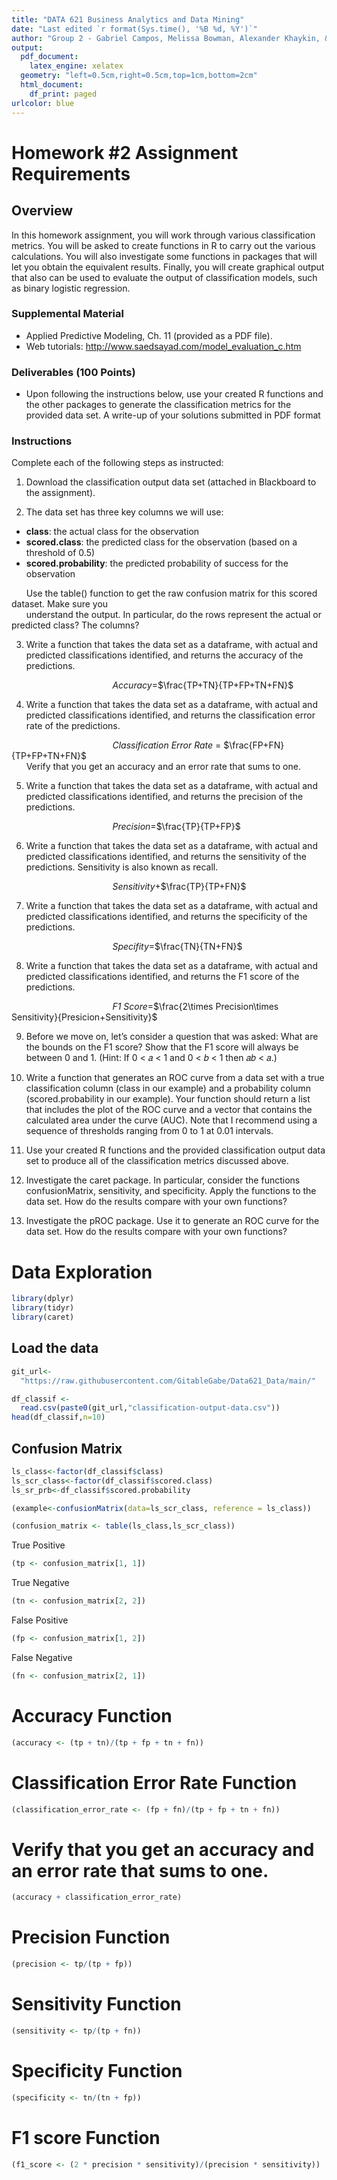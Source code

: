 ```yaml
---
title: "DATA 621 Business Analytics and Data Mining"
date: "Last edited `r format(Sys.time(), '%B %d, %Y')`"
author: "Group 2 - Gabriel Campos, Melissa Bowman, Alexander Khaykin, & Jennifer Abinette"
output:
  pdf_document:
    latex_engine: xelatex
  geometry: "left=0.5cm,right=0.5cm,top=1cm,bottom=2cm"
  html_document:
    df_print: paged
urlcolor: blue
---
```


# Homework #2 Assignment Requirements

## **Overview**
In this homework assignment, you will work through various classification metrics. You will be asked to create
functions in R to carry out the various calculations. You will also investigate some functions in packages that will let
you obtain the equivalent results. Finally, you will create graphical output that also can be used to evaluate the
output of classification models, such as binary logistic regression.

### **Supplemental Material**

* Applied Predictive Modeling, Ch. 11 (provided as a PDF file).
* Web tutorials: [http://www.saedsayad.com/model_evaluation_c.htm](http://www.saedsayad.com/model_evaluation_c.htm)

### **Deliverables (100 Points)**

* Upon following the instructions below, use your created R functions and the other packages to generate
the classification metrics for the provided data set. A write-up of your solutions submitted in PDF format

### **Instructions**

Complete each of the following steps as instructed:

1. Download the classification output data set (attached in Blackboard to the assignment).

2. The data set has three key columns we will use:
  * **class**: the actual class for the observation
  * **scored.class**: the predicted class for the observation (based on a threshold of 0.5)
  * **scored.probability**: the predicted probability of success for the observation
  
|       Use the table() function to get the raw confusion matrix for this scored dataset. Make sure you
|       understand the output. In particular, do the rows represent the actual or predicted class? The columns?

\newpage

3. Write a function that takes the data set as a dataframe, with actual and predicted classifications identified,
and returns the accuracy of the predictions.

|                                          *Accuracy*=$\frac{TP+TN}{TP+FP+TN+FN}$

4. Write a function that takes the data set as a dataframe, with actual and predicted classifications identified,
and returns the classification error rate of the predictions.

|                                          *Classification Error Rate* = $\frac{FP+FN}{TP+FP+TN+FN}$

|       Verify that you get an accuracy and an error rate that sums to one.

5. Write a function that takes the data set as a dataframe, with actual and predicted classifications identified,
and returns the precision of the predictions.

|                                          *Precision*=$\frac{TP}{TP+FP}$

6. Write a function that takes the data set as a dataframe, with actual and predicted classifications identified,
and returns the sensitivity of the predictions. Sensitivity is also known as recall.

|                                          *Sensitivity*+$\frac{TP}{TP+FN}$

7. Write a function that takes the data set as a dataframe, with actual and predicted classifications identified,
and returns the specificity of the predictions.

|                                          *Specifity*=$\frac{TN}{TN+FN}$

8. Write a function that takes the data set as a dataframe, with actual and predicted classifications identified,
and returns the F1 score of the predictions.

|                                          *F1 Score*=$\frac{2\times Precision\times Sensitivity}{Presicion+Sensitivity}$

9. Before we move on, let’s consider a question that was asked: What are the bounds on the F1 score? Show
that the F1 score will always be between 0 and 1. (Hint: If 0 < 𝑎 < 1 and 0 < 𝑏 < 1 then 𝑎𝑏 < 𝑎.)

10. Write a function that generates an ROC curve from a data set with a true classification column (class in our
example) and a probability column (scored.probability in our example). Your function should return a list
that includes the plot of the ROC curve and a vector that contains the calculated area under the curve
(AUC). Note that I recommend using a sequence of thresholds ranging from 0 to 1 at 0.01 intervals.

11. Use your created R functions and the provided classification output data set to produce all of the
classification metrics discussed above.

12. Investigate the caret package. In particular, consider the functions confusionMatrix, sensitivity, and
specificity. Apply the functions to the data set. How do the results compare with your own functions?

13. Investigate the pROC package. Use it to generate an ROC curve for the data set. How do the results
compare with your own functions?

\newpage

# Data Exploration

```r
library(dplyr)
library(tidyr)
library(caret)
```


## **Load the data**
```r
git_url<-
  "https://raw.githubusercontent.com/GitableGabe/Data621_Data/main/"

df_classif <- 
  read.csv(paste0(git_url,"classification-output-data.csv"))
head(df_classif,n=10)

```
## **Confusion Matrix**

```r
ls_class<-factor(df_classif$class)
ls_scr_class<-factor(df_classif$scored.class)
ls_sr_prb<-df_classif$scored.probability
```

```r
(example<-confusionMatrix(data=ls_scr_class, reference = ls_class))
```

```r
(confusion_matrix <- table(ls_class,ls_scr_class))
```
True Positive
```r
(tp <- confusion_matrix[1, 1])
```
True Negative
```r
(tn <- confusion_matrix[2, 2])
```

False Positive
```r
(fp <- confusion_matrix[1, 2])
```
False Negative
```r
(fn <- confusion_matrix[2, 1])
```

# Accuracy Function
```r
(accuracy <- (tp + tn)/(tp + fp + tn + fn))
```

# Classification Error Rate Function
```r
(classification_error_rate <- (fp + fn)/(tp + fp + tn + fn))
```

# Verify that you get an accuracy and an error rate that sums to one.
```r
(accuracy + classification_error_rate)
```

# Precision Function
```r
(precision <- tp/(tp + fp))
```

# Sensitivity Function
```r
(sensitivity <- tp/(tp + fn))
```

# Specificity Function
```r
(specificity <- tn/(tn + fp))
```

# F1 score Function
```r
(f1_score <- (2 * precision * sensitivity)/(precision * sensitivity))
```

